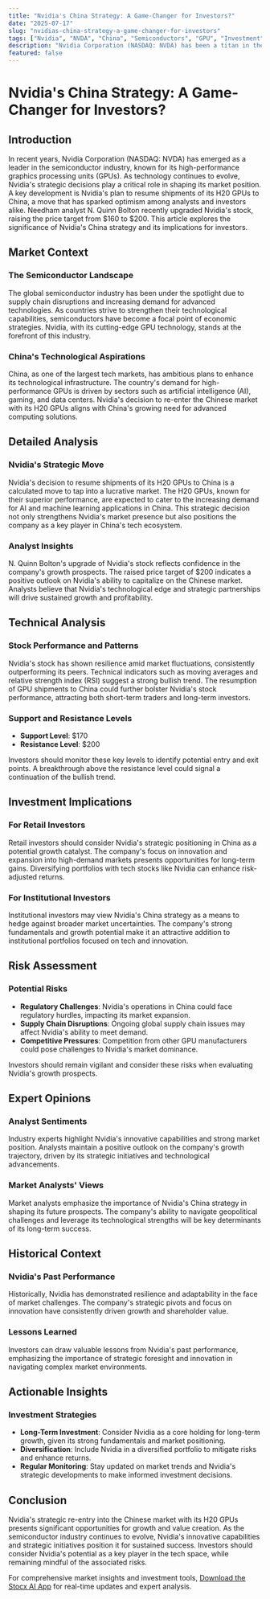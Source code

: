 ```yaml
---
title: "Nvidia's China Strategy: A Game-Changer for Investors?"
date: "2025-07-17"
slug: "nvidias-china-strategy-a-game-changer-for-investors"
tags: ["Nvidia", "NVDA", "China", "Semiconductors", "GPU", "Investment", "Tech Stocks", "Market Analysis", "Retail Investors", "Stock Market"]
description: "Nvidia Corporation (NASDAQ: NVDA) has been a titan in the semiconductor industry, with its innovations in graphics processing units (GPUs) driving significant growth. Recently, Needham analyst N. Quinn Bolton upgraded Nvidia's stock, raising the price target from $160 to $200. This optimistic forecast is fueled by Nvidia's strategic move to resume shipments of its high-performance H20 GPUs to China, a market with vast potential and increasing demand for advanced technology. This article delves into the implications of this development, examining market trends, technical analysis, and investment strategies. For retail investors, Nvidia's renewed focus on China could signal a pivotal opportunity to explore. With global tech markets in flux, understanding Nvidia's positioning can provide valuable insights into potential growth trajectories and associated risks. This comprehensive analysis aims to equip investors with the knowledge to make informed decisions, highlighting both opportunities and challenges in the current economic landscape."
featured: false
---
```


# Nvidia's China Strategy: A Game-Changer for Investors?

## Introduction

In recent years, Nvidia Corporation (NASDAQ: NVDA) has emerged as a leader in the semiconductor industry, known for its high-performance graphics processing units (GPUs). As technology continues to evolve, Nvidia's strategic decisions play a critical role in shaping its market position. A key development is Nvidia's plan to resume shipments of its H20 GPUs to China, a move that has sparked optimism among analysts and investors alike. Needham analyst N. Quinn Bolton recently upgraded Nvidia's stock, raising the price target from $160 to $200. This article explores the significance of Nvidia's China strategy and its implications for investors.

## Market Context

### The Semiconductor Landscape

The global semiconductor industry has been under the spotlight due to supply chain disruptions and increasing demand for advanced technologies. As countries strive to strengthen their technological capabilities, semiconductors have become a focal point of economic strategies. Nvidia, with its cutting-edge GPU technology, stands at the forefront of this industry.

### China's Technological Aspirations

China, as one of the largest tech markets, has ambitious plans to enhance its technological infrastructure. The country's demand for high-performance GPUs is driven by sectors such as artificial intelligence (AI), gaming, and data centers. Nvidia's decision to re-enter the Chinese market with its H20 GPUs aligns with China's growing need for advanced computing solutions.

## Detailed Analysis

### Nvidia's Strategic Move

Nvidia's decision to resume shipments of its H20 GPUs to China is a calculated move to tap into a lucrative market. The H20 GPUs, known for their superior performance, are expected to cater to the increasing demand for AI and machine learning applications in China. This strategic decision not only strengthens Nvidia's market presence but also positions the company as a key player in China's tech ecosystem.

### Analyst Insights

N. Quinn Bolton's upgrade of Nvidia's stock reflects confidence in the company's growth prospects. The raised price target of $200 indicates a positive outlook on Nvidia's ability to capitalize on the Chinese market. Analysts believe that Nvidia's technological edge and strategic partnerships will drive sustained growth and profitability.

## Technical Analysis

### Stock Performance and Patterns

Nvidia's stock has shown resilience amid market fluctuations, consistently outperforming its peers. Technical indicators such as moving averages and relative strength index (RSI) suggest a strong bullish trend. The resumption of GPU shipments to China could further bolster Nvidia's stock performance, attracting both short-term traders and long-term investors.

### Support and Resistance Levels

- **Support Level**: $170
- **Resistance Level**: $200

Investors should monitor these key levels to identify potential entry and exit points. A breakthrough above the resistance level could signal a continuation of the bullish trend.

## Investment Implications

### For Retail Investors

Retail investors should consider Nvidia's strategic positioning in China as a potential growth catalyst. The company's focus on innovation and expansion into high-demand markets presents opportunities for long-term gains. Diversifying portfolios with tech stocks like Nvidia can enhance risk-adjusted returns.

### For Institutional Investors

Institutional investors may view Nvidia's China strategy as a means to hedge against broader market uncertainties. The company's strong fundamentals and growth potential make it an attractive addition to institutional portfolios focused on tech and innovation.

## Risk Assessment

### Potential Risks

- **Regulatory Challenges**: Nvidia's operations in China could face regulatory hurdles, impacting its market expansion.
- **Supply Chain Disruptions**: Ongoing global supply chain issues may affect Nvidia's ability to meet demand.
- **Competitive Pressures**: Competition from other GPU manufacturers could pose challenges to Nvidia's market dominance.

Investors should remain vigilant and consider these risks when evaluating Nvidia's growth prospects.

## Expert Opinions

### Analyst Sentiments

Industry experts highlight Nvidia's innovative capabilities and strong market position. Analysts maintain a positive outlook on the company's growth trajectory, driven by its strategic initiatives and technological advancements.

### Market Analysts' Views

Market analysts emphasize the importance of Nvidia's China strategy in shaping its future prospects. The company's ability to navigate geopolitical challenges and leverage its technological strengths will be key determinants of its long-term success.

## Historical Context

### Nvidia's Past Performance

Historically, Nvidia has demonstrated resilience and adaptability in the face of market challenges. The company's strategic pivots and focus on innovation have consistently driven growth and shareholder value.

### Lessons Learned

Investors can draw valuable lessons from Nvidia's past performance, emphasizing the importance of strategic foresight and innovation in navigating complex market environments.

## Actionable Insights

### Investment Strategies

- **Long-Term Investment**: Consider Nvidia as a core holding for long-term growth, given its strong fundamentals and market positioning.
- **Diversification**: Include Nvidia in a diversified portfolio to mitigate risks and enhance returns.
- **Regular Monitoring**: Stay updated on market trends and Nvidia's strategic developments to make informed investment decisions.

## Conclusion

Nvidia's strategic re-entry into the Chinese market with its H20 GPUs presents significant opportunities for growth and value creation. As the semiconductor industry continues to evolve, Nvidia's innovative capabilities and strategic initiatives position it for sustained success. Investors should consider Nvidia's potential as a key player in the tech space, while remaining mindful of the associated risks.

For comprehensive market insights and investment tools, [Download the Stocx AI App](https://stocx.co) for real-time updates and expert analysis.
